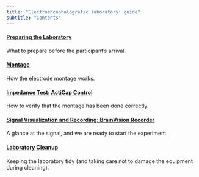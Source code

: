 ```yaml
---
title: "Electroencephalografic laboratory: guide"
subtitle: "Contents"
---
```


#### [Preparing the Laboratory](eng_lab_preparation.html)

What to prepare before the participant's arrival.

#### [Montage](eng_montage.html)

How the electrode montage works.

#### [Impedance Test: ActiCap Control](eng_acticapcontrol.html)

How to verify that the montage has been done correctly.

#### [Signal Visualization and Recording: BrainVision Recorder](eng_bvrecorder.html)

A glance at the signal, and we are ready to start the experiment.

#### [Laboratory Cleanup](eng_clean.html)

Keeping the laboratory tidy (and taking care not to damage the equipment during cleaning).





